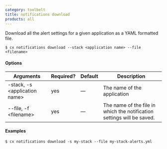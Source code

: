 ```yaml
---
category: toolbelt
title: notifications download
products: all
---
```


Download all the alert settings for a given application as a YAML formatted file.

```shell
$ cx notifications download --stack <application name> --file <filename>
```

#### Options

| Arguments | Required? | Default | Description |
| --- | --- | --- | --- |
| -stack, -s \<application name\> | yes | — | The name of the application |
| --file, -f \<filename\> | yes | — | The name of the file in which the notification settings will be saved. |

#### Examples

```shell
$ cx notifications download -s my-stack --file my-stack-alerts.yml
```
